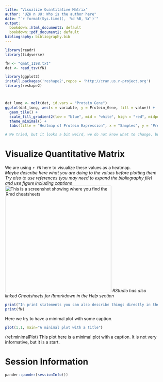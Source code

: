 ```yaml
---
title: "Visualize Quantitative Matrix"
author: "UZH n UU: Who is the author here"
date: "`r format(Sys.time(), '%d %B, %Y')`"
output:
  bookdown::html_document2: default
  bookdown::pdf_document2: default
bibliography: bibliography.bib
---
```


```r
library(readr)
library(tidyverse)
```


```r
fN <- "qmat_1198.txt"
dat <- read_tsv(fN) 

library(ggplot2)
install.packages('reshape2',repos = 'http://cran.us.r-project.org')
library(reshape2)



dat_long <- melt(dat, id.vars = "Protein_Gene")
ggplot(dat_long, aes(x = variable, y = Protein_Gene, fill = value)) +
  geom_tile() +
  scale_fill_gradient2(low = "blue", mid = "white", high = "red", midpoint = median(dat_long$value, na.rm = TRUE)) +
  theme_minimal() +
  labs(title = "Heatmap of Protein Expression", x = "Samples", y = "Proteins")

# We tried, but it looks a bit weird, we do not know what to change, but will figure this out after the challenge :) 
```

# Visualize Quantitative Matrix

We are using `r fN` here to visualize these values as a heatmap.\
*Maybe describe here what you are doing to the values before plotting them*\
*Try also to use references (you may need to expand the bibliography file) and use figure including captions*\
![This is a screenshot showing where you find the Rmd cheatsheets](../img/CheatsheetsInRStudio.png){width=350px}
*RStudio has also linked Cheatsheets for Rmarkdown in the Help section*

```r
print("In print statements you can also describe things directly in the R junks, but usually this is not the best way to do it.")
print(fN)
```

Here we try to have a minimal plot with some caption.
```r
plot(1,1, main="A minimal plot with a title")
```
(ref:minimalPlot) This plot here is a minimal plot with a caption. It is not very informative, but it is a start.




# Session Information

```r
pander::pander(sessionInfo())
```


